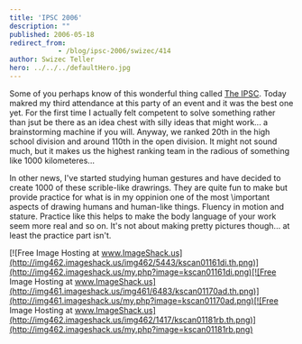 ```yaml
---
title: 'IPSC 2006'
description: ""
published: 2006-05-18
redirect_from: 
            - /blog/ipsc-2006/swizec/414
author: Swizec Teller
hero: ../../../defaultHero.jpg
---
```

Some of you perhaps know of this wonderful thing called [The IPSC](http://ipsc2006.ksp.sk/index.php). Today makred my third attendance at this party of an event and it was the best one yet. For the first time I actually felt competent to solve something rather than jsut be there as an idea chest with silly ideas that might work... a brainstorming machine if you will. Anyway, we ranked 20th in the high school division and around 110th in the open division. It might not sound much, but it makes us the highest ranking team in the radious of something like 1000 kilometeres...  
  
In other news, I've started studying human gestures and have decided to create 1000 of these scrible-like drawrings. They are quite fun to make but provide practice for what is in my oppinion one of the most \\important aspects of drawing humans and human-like things. Fluency in motion and stature. Practice like this helps to make the body language of your work seem more real and so on. It's not about making pretty pictures though... at least the practice part isn't.  
  


[![Free Image Hosting at www.ImageShack.us](http://img462.imageshack.us/img462/5443/kscan01161di.th.png)](http://img462.imageshack.us/my.php?image=kscan01161di.png)[![Free Image Hosting at www.ImageShack.us](http://img461.imageshack.us/img461/6483/kscan01170ad.th.png)](http://img461.imageshack.us/my.php?image=kscan01170ad.png)[![Free Image Hosting at www.ImageShack.us](http://img462.imageshack.us/img462/1417/kscan01181rb.th.png)](http://img462.imageshack.us/my.php?image=kscan01181rb.png)